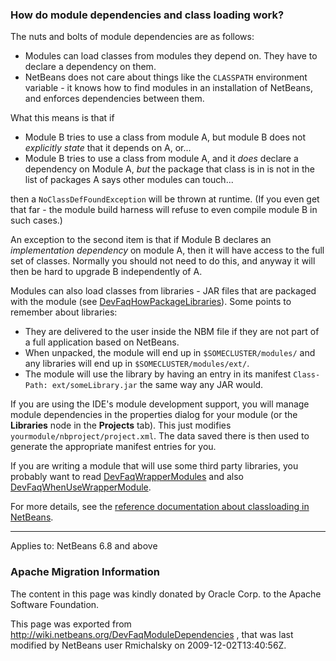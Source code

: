 <!--

    Licensed to the Apache Software Foundation (ASF) under one
    or more contributor license agreements.  See the NOTICE file
    distributed with this work for additional information
    regarding copyright ownership.  The ASF licenses this file
    to you under the Apache License, Version 2.0 (the
    "License"); you may not use this file except in compliance
    with the License.  You may obtain a copy of the License at

      http://www.apache.org/licenses/LICENSE-2.0

    Unless required by applicable law or agreed to in writing,
    software distributed under the License is distributed on an
    "AS IS" BASIS, WITHOUT WARRANTIES OR CONDITIONS OF ANY
    KIND, either express or implied.  See the License for the
    specific language governing permissions and limitations
    under the License.

-->

===How do module dependencies and class loading work?===

The nuts and bolts of module dependencies are as follows:
* Modules can load classes from modules they depend on.   They have to declare a dependency on them.
* NetBeans does not care about things like the <tt>CLASSPATH</tt> environment variable - it knows how to find modules in an installation of NetBeans, and enforces dependencies between them.

What this means is that if
* Module B tries to use a class from module A, but module B does not ''explicitly state'' that it depends on A, or...
* Module B tries to use a class from module A, and it ''does'' declare a dependency on Module A, ''but'' the package that class is in is not in the list of packages A says other modules can touch...
then a <tt>NoClassDefFoundException</tt> will be thrown at runtime.
(If you even get that far - the module build harness will refuse to even compile module B in such cases.)

An exception to the second item is that if Module B declares an ''implementation dependency'' on module A, then it will have access to the full set of classes.
Normally you should not need to do this,
and anyway it will then be hard to upgrade B independently of A.

Modules can also load classes from libraries - JAR files that are packaged with the module (see [[DevFaqHowPackageLibraries | DevFaqHowPackageLibraries]]).
Some points to remember about libraries:
* They are delivered to the user inside the NBM file if they are not part of a full application based on NetBeans.
* When unpacked, the module will end up in <tt>$SOMECLUSTER/modules/</tt> and any libraries will end up in <tt>$SOMECLUSTER/modules/ext/</tt>.
* The module will use the library by having an entry in its manifest <tt>Class-Path: ext/someLibrary.jar</tt> the same way any JAR would.

If you are using the IDE's module development support,
you will manage module dependencies in the properties dialog for your module
(or the '''Libraries''' node in the '''Projects''' tab).
This just modifies <tt>yourmodule/nbproject/project.xml</tt>.
The data saved there is then used to generate the appropriate manifest entries for you.

If you are writing a module that will use some third party libraries,
you probably want to read [[DevFaqWrapperModules | DevFaqWrapperModules]] and also [[DevFaqWhenUseWrapperModule | DevFaqWhenUseWrapperModule]].

For more details, see the [http://bits.netbeans.org/dev/javadoc/org-openide-modules/org/openide/modules/doc-files/classpath.html reference documentation about classloading in NetBeans].

----

Applies to: NetBeans 6.8 and above

===Apache Migration Information===

The content in this page was kindly donated by Oracle Corp. to the
Apache Software Foundation.

This page was exported from http://wiki.netbeans.org/DevFaqModuleDependencies , 
that was last modified by NetBeans user Rmichalsky 
on 2009-12-02T13:40:56Z.

